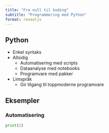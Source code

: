 ```yaml
---
title: "Fra null til koding"
subtitle: "Programmering med Python"
format: revealjs
---
```


## Python
- Enkel syntaks
- Allsidig
  - Automatisering med scripts
  - Dataanalyse med notebooks
  - Programvare med pakker
- Limspråk
  - Gir tilgang til toppmoderne programvare

## Eksempler
### Automatisering

```python
print(2)

```
